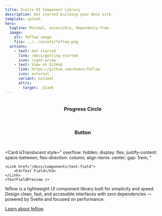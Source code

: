 ```yaml
---
title: Svelte UI Component Library
description: Get started building your docs site.
template: splash
hero:
  tagline: Minimal, accessible, dependency-free.
  image:
    alt: feflow image
    file: ../../assets/feflow.png
  actions:
    - text: Get started
      link: /docs/getting-started
      icon: right-arrow
    - text: View on GitHub
      link: https://github.com/dxdns/feflow
      icon: external
      variant: minimal
      attrs:
        target: _blank
---
```



<CardGrid stagger>
	<Card
    isTranslucent
    style="
    display: flex;
    justify-content: center;
    flex-direction: column;
    align-items: center;
    gap: 1rem;
    "
    >
    <Link href="/docs/components/progress-circle">
      <h3>Progress Circle</h3>
    </Link>
    <ProgressCirclePreview client:load />
	</Card>
	<Card
    isTranslucent
    style="
    display: flex;
    justify-content: center;
    flex-direction: column;
    align-items: center;
    gap: 1rem;
    "
    >
      <Link href="/docs/components/button">
        <h3>Button</h3>
      </Link>
      <ButtonPreview client:load />
	</Card>

<Card
	isTranslucent
	style="
    overflow: hidden;
    display: flex;
    justify-content: space-between;
    flex-direction: column;
    align-items: center;
    gap: 1rem;
    "
>
	<Link href="/docs/components/text-field">
		<h3>Text Field</h3>
	</Link>
	<TextFieldPreview />
</Card>

  <div>
    <LinkCard title="All components" href="/docs/components" />
    <LinkCard title="Explore templates" href="/docs/getting-started/templates"  />
  </div>
</CardGrid>

<About>
  feflow is a lightweight UI component library built for simplicity and speed.
  Design clean, fast, and accessible interfaces with zero dependencies — powered by Svelte and focused on performance.

[Learn about feflow](/docs)

</About>
